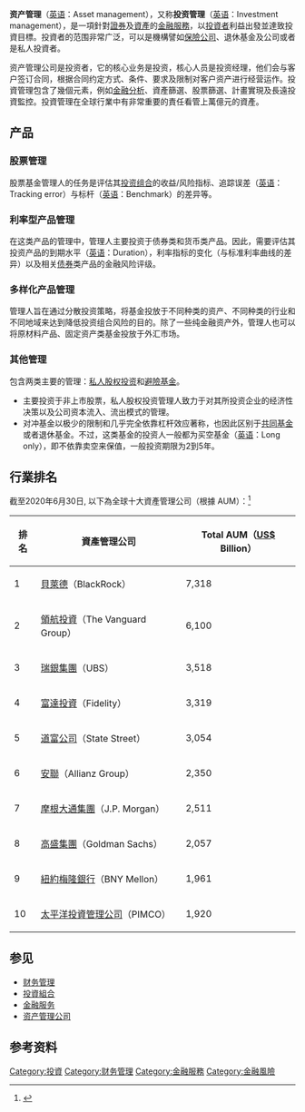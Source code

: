 {{Refimprove|time=2022-02-20T06:18:30+00:00}}
{{NoteTA
| T = zh-hans:资产管理;zh-hant:資產管理;
|G1=Economics
}}

'''资产管理'''（[[英语|英语]]：Asset management），又称'''投资管理'''（[[英语|英语]]：Investment management），是一項針對[[證券|證券]]及[[資產|資產]]的[[金融服務|金融服務]]，以[[投資者|投資者]]利益出發並達致投資目標。投資者的范围非常广泛，可以是機構譬如[[保险公司|保險公司]]、退休基金及公司或者是私人投資者。

资产管理公司是投资者，它的核心业务是投资，核心人员是投资经理，他们会与客户签订合同，根据合同约定方式、条件、要求及限制对客户资产进行经营运作。投資管理包含了幾個元素，例如[[金融分析|金融分析]]、資產篩選、股票篩選、計畫實現及長遠投資監控。投資管理在全球行業中有非常重要的責任看管上萬億元的資產。

== 产品 ==
=== 股票管理 ===
股票基金管理人的任务是评估其[[投資組合|投资组合]]的收益/风险指标、追踪误差（[[英语|英语]]：Tracking error）与标杆（[[英语|英语]]：Benchmark）的差异等。

=== 利率型产品管理 ===
在这类产品的管理中，管理人主要投资于债券类和货币类产品。因此，需要评估其投资产品的到期水平（[[英语|英语]]：Duration），利率指标的变化（与标准利率曲线的差异）以及相关[[债券|债券]]类产品的金融风险评级。

=== 多样化产品管理 ===
管理人旨在通过分散投资策略，将基金投放于不同种类的资产、不同种类的行业和不同地域来达到降低投资组合风险的目的。除了一些纯金融资产外，管理人也可以将原材料产品、固定资产类基金投放于外汇市场。

=== 其他管理 ===
包含两类主要的管理：[[私人股权投资|私人股权投资]]和[[避險基金|避險基金]]。 

* 主要投资于非上市股票，私人股权投资管理人致力于对其所投资企业的经济性决策以及公司资本流入、流出模式的管理。
* 对冲基金以极少的限制和几乎完全依靠杠杆效应著称，也因此区别于[[共同基金|共同基金]]或者退休基金。不过，这类基金的投资人一般都为买空基金（[[英语|英语]]：Long only），即不依靠卖空来保值，一般投资期限为2到5年。

{{Portal|經濟學|Emblem-money.svg}}

== 行業排名 ==
截至2020年6月30日, 以下為全球十大資產管理公司（根據 AUM）：<ref>{{cite web|url=https://www.advratings.com/top-asset-management-firms|title=World's Top Assest Management Firms 2020|date=5 January 2021|website=https://www.advratings.com/top-asset-management-firms|access-date=5 January 2021|archive-date=2021-05-07|archive-url=https://web.archive.org/web/20210507223112/https://www.advratings.com/top-asset-management-firms|dead-url=no}}</ref>

{| class="wikitable sortable mw-collapsible"
|-
! data-sort-type="number" | 排名
! 資產管理公司
! Total AUM（[[US$|US$]] Billion）
|-
| 1
| {{flagicon|USA}} [[貝萊德|貝萊德]]（BlackRock） 
| 7,318
|-
| 2
| {{flagicon|USA}} [[領航投資|領航投資]]（The Vanguard Group）
| 6,100
|-
| 3
| {{flagicon|Switzerland}} [[瑞銀集團|瑞銀集團]]（UBS）
| 3,518
|-
| 4
| {{flagicon|United States}} [[富達投資|富達投資]]（Fidelity）
| 3,319
|-
| 5
| {{flagicon|United States}} [[道富公司|道富公司]]（State Street）
| 3,054
|-
| 6
| {{flagicon|Germany}} [[安聯|安聯]]（Allianz Group）
| 2,350
|-
| 7
| {{flagicon|United States}} [[摩根大通集團|摩根大通集團]]（J.P. Morgan）
| 2,511
|-
| 8
| {{flagicon|United States}} [[高盛集團|高盛集團]]（Goldman Sachs）
| 2,057
|-
| 9
| {{flagicon|United States}} [[紐約梅隆銀行|紐約梅隆銀行]]（BNY Mellon）
| 1,961
|-
| 10
| {{flagicon|United States}} [[太平洋投資管理公司|太平洋投資管理公司]]（PIMCO）
| 1,920
|}

== 参见 ==
* [[财务管理|财务管理]]
* [[投資組合|投資組合]]
*[[金融服務|金融服务]]
*[[資產管理公司|资产管理公司]]

==参考资料==
{{refs}}

[[Category:投資|Category:投資]]
[[Category:财务管理|Category:财务管理]]
[[Category:金融服務|Category:金融服務]]
[[Category:金融風險|Category:金融風險]]